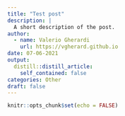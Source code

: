 ```yaml
---
title: "Test post"
description: |
  A short description of the post.
author:
  - name: Valerio Gherardi
    url: https://vgherard.github.io
date: 07-06-2021
output:
  distill::distill_article:
    self_contained: false
categories: Other
draft: false
---
```



```r
knitr::opts_chunk$set(echo = FALSE)
```

